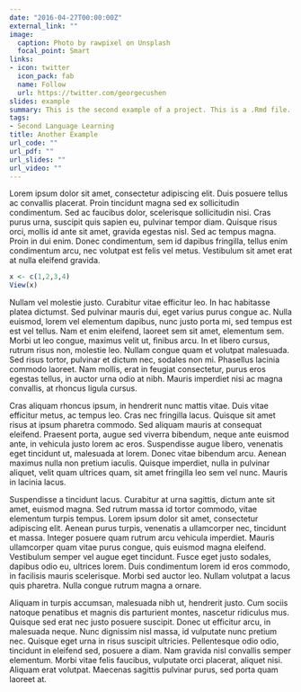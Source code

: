 ```yaml
---
date: "2016-04-27T00:00:00Z"
external_link: ""
image:
  caption: Photo by rawpixel on Unsplash
  focal_point: Smart
links:
- icon: twitter
  icon_pack: fab
  name: Follow
  url: https://twitter.com/georgecushen
slides: example
summary: This is the second example of a project. This is a .Rmd file.
tags:
- Second Language Learning
title: Another Example
url_code: ""
url_pdf: ""
url_slides: ""
url_video: ""
---
```


Lorem ipsum dolor sit amet, consectetur adipiscing elit. Duis posuere tellus ac convallis placerat. Proin tincidunt magna sed ex sollicitudin condimentum. Sed ac faucibus dolor, scelerisque sollicitudin nisi. Cras purus urna, suscipit quis sapien eu, pulvinar tempor diam. Quisque risus orci, mollis id ante sit amet, gravida egestas nisl. Sed ac tempus magna. Proin in dui enim. Donec condimentum, sem id dapibus fringilla, tellus enim condimentum arcu, nec volutpat est felis vel metus. Vestibulum sit amet erat at nulla eleifend gravida.

```r
x <- c(1,2,3,4)
View(x)
```

Nullam vel molestie justo. Curabitur vitae efficitur leo. In hac habitasse platea dictumst. Sed pulvinar mauris dui, eget varius purus congue ac. Nulla euismod, lorem vel elementum dapibus, nunc justo porta mi, sed tempus est est vel tellus. Nam et enim eleifend, laoreet sem sit amet, elementum sem. Morbi ut leo congue, maximus velit ut, finibus arcu. In et libero cursus, rutrum risus non, molestie leo. Nullam congue quam et volutpat malesuada. Sed risus tortor, pulvinar et dictum nec, sodales non mi. Phasellus lacinia commodo laoreet. Nam mollis, erat in feugiat consectetur, purus eros egestas tellus, in auctor urna odio at nibh. Mauris imperdiet nisi ac magna convallis, at rhoncus ligula cursus.

Cras aliquam rhoncus ipsum, in hendrerit nunc mattis vitae. Duis vitae efficitur metus, ac tempus leo. Cras nec fringilla lacus. Quisque sit amet risus at ipsum pharetra commodo. Sed aliquam mauris at consequat eleifend. Praesent porta, augue sed viverra bibendum, neque ante euismod ante, in vehicula justo lorem ac eros. Suspendisse augue libero, venenatis eget tincidunt ut, malesuada at lorem. Donec vitae bibendum arcu. Aenean maximus nulla non pretium iaculis. Quisque imperdiet, nulla in pulvinar aliquet, velit quam ultrices quam, sit amet fringilla leo sem vel nunc. Mauris in lacinia lacus.

Suspendisse a tincidunt lacus. Curabitur at urna sagittis, dictum ante sit amet, euismod magna. Sed rutrum massa id tortor commodo, vitae elementum turpis tempus. Lorem ipsum dolor sit amet, consectetur adipiscing elit. Aenean purus turpis, venenatis a ullamcorper nec, tincidunt et massa. Integer posuere quam rutrum arcu vehicula imperdiet. Mauris ullamcorper quam vitae purus congue, quis euismod magna eleifend. Vestibulum semper vel augue eget tincidunt. Fusce eget justo sodales, dapibus odio eu, ultrices lorem. Duis condimentum lorem id eros commodo, in facilisis mauris scelerisque. Morbi sed auctor leo. Nullam volutpat a lacus quis pharetra. Nulla congue rutrum magna a ornare.

Aliquam in turpis accumsan, malesuada nibh ut, hendrerit justo. Cum sociis natoque penatibus et magnis dis parturient montes, nascetur ridiculus mus. Quisque sed erat nec justo posuere suscipit. Donec ut efficitur arcu, in malesuada neque. Nunc dignissim nisl massa, id vulputate nunc pretium nec. Quisque eget urna in risus suscipit ultricies. Pellentesque odio odio, tincidunt in eleifend sed, posuere a diam. Nam gravida nisl convallis semper elementum. Morbi vitae felis faucibus, vulputate orci placerat, aliquet nisi. Aliquam erat volutpat. Maecenas sagittis pulvinar purus, sed porta quam laoreet at.
